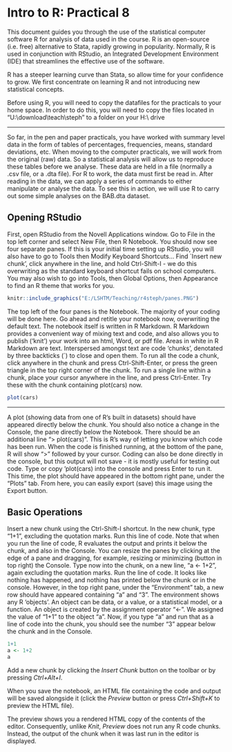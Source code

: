 

# Intro to R: Practical 8

This document guides you through the use of the statistical computer software R for analysis of data used in the course. R is an open-source (i.e. free) alternative to Stata, rapidly growing in popularity. Normally, R is used in conjunction with RStudio, an Integrated Development Environment (IDE) that streamlines the effective use of the software.  

R has a steeper learning curve than Stata, so allow time for your confidence to grow. We first concentrate on learning R and not introducing new statistical concepts. 

Before using R, you will need to copy the datafiles for the practicals to your home space. In order to do this, you will need to copy the files located in "U:\\download\\teach\\steph" to a folder on your H:\\ drive

---

So far, in the pen and paper practicals, you have worked with summary level data in the form of tables of percentages, frequencies, means, standard deviations, etc. When moving to the computer practicals, we will work from the original (raw) data. So a statistical analysis will allow us to reproduce these tables before we analyse. These data are held in a file (normally a .csv file, or a .dta file). For R to work, the data must first be read in. After reading in the data, we can apply a series of commands to either manipulate or analyse the data. To see this in action, we will use R to carry out some simple analyses on the BAB.dta dataset.

## Opening RStudio

First, open RStudio from the Novell Applications window. Go to File in the top left corner and select New File, then R Notebook.  You should now see four separate panes. If this is your initial time setting up RStudio, you will also have to go to Tools then Modify Keyboard Shortcuts... Find `Insert new chunk', click anywhere in the line, and hold Ctrl-Shift-I - we do this overwriting as the standard keyboard shortcut fails on school computers. You may also wish to go into Tools, then Global Options, then Appearance to find an R theme that works for you.

```r
knitr::include_graphics("E:/LSHTM/Teaching/r4steph/panes.PNG")
```

The top left of the four panes is the Notebook. The majority of your coding will be done here. Go ahead and retitle your notebook now, overwriting the default text. The notebook itself is written in R Markdown. R Markdown provides a convenient way of mixing text and code, and also allows you to publish ('knit') your work into an html, Word, or pdf file. Areas in white in R Markdown are text. Interspersed amongst text are code 'chunks', denotated by three backticks (`) to close and open them. To run all the code a chunk, click anywhere in the chunk and press Ctrl-Shift-Enter, or press the green triangle in the top right corner of the chunk. To run a single line within a chunk, place your cursor anywhere in the line, and press Ctrl-Enter. Try these with the chunk containing plot(cars) now. 

```r
plot(cars)
```

---

A plot (showing data from one of R's built in datasets) should have appeared directly below the chunk. You should also notice a change in the Console, the pane directly below the Notebook. There should be an additional line "> plot(cars)". This is R's way of letting you know which code has been run. When the code is finished running, at the bottom of the pane, R will show ">" followed by your cursor. Coding can also be done directly in the console, but this output will not save - it is mostly useful for testing out code. Type or copy 'plot(cars) into the console and press Enter to run it. This time, the plot should have appeared in the bottom right pane, under the "Plots" tab. From here, you can easily export (save) this image using the Export button. 

## Basic Operations

Insert a new chunk using the Ctrl-Shift-I shortcut. In the new chunk, type "1+1", excluding the quotation marks. Run this line of code. Note that when you run the line of code, R evaluates the output and prints it below the chunk, and also in the Console. You can resize the panes by clicking at the edge of a pane and dragging, for example, resizing or minimizing (button in top right) the Console. Type now into the chunk, on a new line, "a <- 1+2", again excluding the quotation marks. Run the line of code. It looks like nothing has happened, and nothing has printed below the chunk or in the console. However, in the top right pane, under the "Environment" tab, a new row should have appeared containing "a" and "3". The environment shows any R 'objects'. An object can be data, or a value, or a statistical model, or a function. An object is created by the assignment operator "<-". We assigned the value of "1+1" to the object "a". Now, if you type "a" and run that as a line of code into the chunk, you should see the number "3" appear below the chunk and in the Console.

```r
1+1
a <- 1+2
a
```




Add a new chunk by clicking the *Insert Chunk* button on the toolbar or by pressing *Ctrl+Alt+I*.

When you save the notebook, an HTML file containing the code and output will be saved alongside it (click the *Preview* button or press *Ctrl+Shift+K* to preview the HTML file).

The preview shows you a rendered HTML copy of the contents of the editor. Consequently, unlike *Knit*, *Preview* does not run any R code chunks. Instead, the output of the chunk when it was last run in the editor is displayed.
